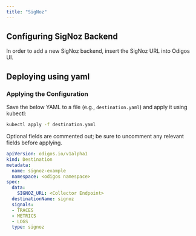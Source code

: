 ```yaml
---
title: "SigNoz"
---
```


## Configuring SigNoz Backend

In order to add a new SigNoz backend, insert the SigNoz URL into Odigos UI.


## Deploying using yaml

### Applying the Configuration
Save the below YAML to a file (e.g., `destination.yaml`) and apply it using kubectl:

```bash
kubectl apply -f destination.yaml
```
Optional fields are commented out; be sure to uncomment any relevant fields before applying.


```yaml
apiVersion: odigos.io/v1alpha1
kind: Destination
metadata:
  name: signoz-example
  namespace: <odigos namespace>
spec:
  data:
    SIGNOZ_URL: <Collector Endpoint>
  destinationName: signoz
  signals:
  - TRACES
  - METRICS
  - LOGS
  type: signoz
```